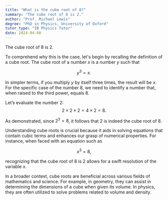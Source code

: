 ```yaml
---
title: "What is the cube root of 8?"
summary: "The cube root of 8 is 2."
author: "Prof. Michael Lewis"
degree: "PhD in Physics, University of Oxford"
tutor_type: "IB Physics Tutor"
date: 2024-04-08
---
```


The cube root of 8 is $2$.

To comprehend why this is the case, let's begin by recalling the definition of a cube root. The cube root of a number $x$ is a number $y$ such that 

$$
y^3 = x.
$$

In simpler terms, if you multiply $y$ by itself three times, the result will be $x$. For the specific case of the number 8, we need to identify a number that, when raised to the third power, equals 8.

Let’s evaluate the number $2$:
$$
2 \times 2 \times 2 = 4 \times 2 = 8.
$$

As demonstrated, since $2^3 = 8$, it follows that $2$ is indeed the cube root of $8$.

Understanding cube roots is crucial because it aids in solving equations that contain cubic terms and enhances our grasp of numerical properties. For instance, when faced with an equation such as 

$$
x^3 = 8,
$$ 

recognizing that the cube root of 8 is $2$ allows for a swift resolution of the variable $x$.

In a broader context, cube roots are beneficial across various fields of mathematics and science. For example, in geometry, they can assist in determining the dimensions of a cube when given its volume. In physics, they are often utilized to solve problems related to volume and density.
    